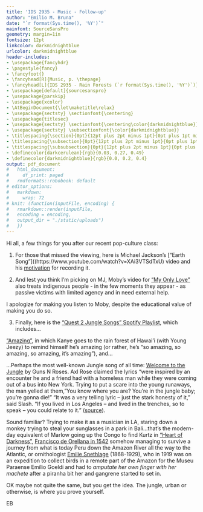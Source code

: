 ```yaml
---
title: 'IDS 2935 - Music - Follow-up'
author: "Emilio M. Bruna"
date: "`r format(Sys.time(), '%Y')`"
mainfont: SourceSansPro
geometry: margin=1in
fontsize: 12pt
linkcolor: darkmidnightblue
urlcolor: darkmidnightblue
header-includes:
- \usepackage{fancyhdr}
- \pagestyle{fancy}
- \fancyfoot{}
- \fancyhead[R]{Music, p. \thepage}
- \fancyhead[L]{IDS 2935 - Rain Forests (`r format(Sys.time(), '%Y')`)}
- \usepackage[default]{sourcesanspro}
- \usepackage{parskip}
- \usepackage{xcolor}
- \AtBeginDocument{\let\maketitle\relax}
- \usepackage{sectsty} \sectionfont{\centering}
- \usepackage{titlesec}
- \usepackage{sectsty} \sectionfont{\centering\color{darkmidnightblue}}
- \usepackage{sectsty} \subsectionfont{\color{darkmidnightblue}}
- \titlespacing{\section}{0pt}{12pt plus 2pt minus 1pt}{0pt plus 1pt minus 1pt}
- \titlespacing{\subsection}{0pt}{12pt plus 2pt minus 1pt}{0pt plus 1pt minus 1pt}
- \titlespacing{\subsubsection}{0pt}{12pt plus 2pt minus 1pt}{0pt plus 1pt minus 1pt}
- \definecolor{darkcerulean}{rgb}{0.03, 0.27, 0.49}
- \definecolor{darkmidnightblue}{rgb}{0.0, 0.2, 0.4}
output: pdf_document
#   html_document:
#     df_print: paged
#   rmdformats::robobook: default
# editor_options: 
#   markdown: 
#     wrap: 72
# knit: (function(inputFile, encoding) {
#   rmarkdown::render(inputFile,
#   encoding = encoding,
#   output_dir = "./static/uploads")
#   })
---
```

Hi all, a few things for you after our recent pop-culture class:

1. For those that missed the viewing, here is Michael Jackson's ["Earth Song"]((https://www.youtube.com/watch?v=XAi3VTSdTxU) video and his [motivation](https://www.smoothradio.com/features/the-story-of/michael-jackson-earth-song-lyrics-meaning-video/) for recording it.

2. And lest you think I'm picking on MJ, Moby's video for ["My Only Love"](https://www.youtube.com/watch?v=UbsPrMEzfWM) also treats indigenous people - in the few moments they appear - as passive victims with limited agency and in need external help.

I apologize for making you listen to Moby, despite the educational value of making you do so.

3. Finally, here is the ["Quest 2 Jungle Songs" Spotify Playlist](https://open.spotify.com/playlist/4dgqd1wAic4d58ruu4qJSY?si=4a1244b7c2c64910&nd=1), which includes...

["Amazing"](https://www.youtube.com/watch?v=PH4JPgVD2SM), in which Kanye goes to the rain forest of Hawai'i (with Young Jeezy) to remind himself he's amazing (or rather, he's "so amazing, so amazing, so amazing, it's amazing"), and...

...Perhaps the most well-known Jungle song of all time: [Welcome to the Jungle](https://www.youtube.com/watch?v=o1tj2zJ2Wvg) by Guns N Roses. Axl Rose claimed the lyrics "were inspired by an encounter he and a friend had with a homeless man while they were coming out of a bus into New York. Trying to put a scare into the young runaways, the man yelled at them, "You know where you are? You're in the jungle baby; you're gonna die!" "It was a very telling lyric – just the stark honesty of it," said Slash. "If you lived in Los Angeles – and lived in the trenches, so to speak – you could relate to it." ([source](https://en.wikipedia.org/wiki/Welcome_to_the_Jungle#cite_note-Elliott_28-12)).

Sound familiar? Trying to make it as a musician in LA, staring down a monkey trying to steal your sunglasses in a park in Bali...that's the modern-day equivalent of Marlow going up the Congo to find Kurtz in ["Heart of Darkness"](https://en.wikipedia.org/wiki/Heart_of_Darkness), [Francisco de Orellana in 1542](https://www.thoughtco.com/biography-of-francisco-de-orellana-2136568) somehow managing to survive a journey from what is today Peru down the Amazon River all the way to the Atlantic, or ornithologist [Emilie Snethlage](https://en.wikipedia.org/wiki/Emilie_Snethlage) (1868-1929), who in 1919 was on an expedition to collect birds in a remote part of the Amazon for the Museu Paraense Emílio Goeldi and had to _amputate her own finger with her machete_ after a piranha bit her and gangrene started to set in. 

OK maybe not quite the same, but you get the idea. The jungle, urban or otherwise, is where you prove yourself. 


EB



